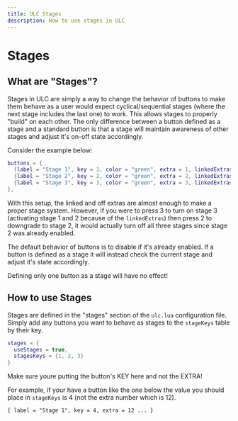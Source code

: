 ```yaml
---
title: ULC Stages
description: How to use stages in ULC
---
```



# Stages

## What are "Stages"?

Stages in ULC are simply a way to change the behavior of buttons to make them behave as a user would expect
cyclical/sequential stages (where the next stage includes the last one) to work. This allows stages to properly "build" on each other.
The only difference between a button defined as a stage and a standard button is that a stage will maintain awareness of other stages
and adjust it's on-off state accordingly.

Consider the example below:

```lua
buttons = {
  {label = "Stage 1", key = 1, color = "green", extra = 1, linkedExtras = {}, offExtras = {2,3}},
  {label = "Stage 2", key = 2, color = "green", extra = 2, linkedExtras = {1}, offExtras = {3}},
  {label = "Stage 3", key = 3, color = "green", extra = 3, linkedExtras = {1,2}, offExtras = {}}
},
```

With this setup, the linked and off extras are almost enough to make a proper stage system. However, if you were to
press 3 to turn on stage 3 (activating stage 1 and 2 because of the `linkedExtras`) then press 2 to downgrade to stage 2, it would actually turn off all three stages since
stage 2 was already enabled.

The default behavior of buttons is to disable if it's already enabled. If a button is defined as a stage it will instead check the current stage
and adjust it's state accordingly.

<Callout type="info">
  Defining only one button as a stage will have no effect!
</Callout>

## How to use Stages

Stages are defined in the "stages" section of the `ulc.lua` configuration file. Simply add any buttons you want to behave as stages to the `stageKeys` table by their key.

```lua
stages = {
  useStages = true,
  stagesKeys = {1, 2, 3}
}
```

<Callout>
  Make sure youre putting the button's KEY here and not the EXTRA!

For example, if your have a button like the one below the value you should place in `stageKeys` is 4 (not the extra number which is 12).

`{ label = "Stage 1", key = 4, extra = 12 ... }`

</Callout>
